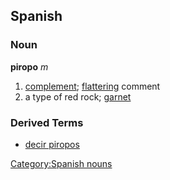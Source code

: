 == Spanish ==
=== Noun ===
'''piropo''' ''m''
# [[complement]]; [[flattering]] comment
# a type of red rock; [[garnet]]

=== Derived Terms ===
*[[decir piropos]]

[[Category:Spanish nouns]]